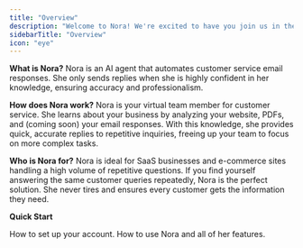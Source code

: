 ```yaml
---
title: "Overview"
description: "Welcome to Nora! We're excited to have you join us in the future of customer success."
sidebarTitle: "Overview"
icon: "eye"
---
```


**What is Nora?**
Nora is an AI agent that automates customer service email responses. She only sends replies when she is highly confident in her knowledge, ensuring accuracy and professionalism.

**How does Nora work?**
Nora is your virtual team member for customer service. She learns about your business by analyzing your website, PDFs, and (coming soon) your email responses. With this knowledge, she provides quick, accurate replies to repetitive inquiries, freeing up your team to focus on more complex tasks.

**Who is Nora for?**
Nora is ideal for SaaS businesses and e-commerce sites handling a high volume of repetitive questions. If you find yourself answering the same customer queries repeatedly, Nora is the perfect solution. She never tires and ensures every customer gets the information they need.



**Quick Start**

<CardGroup cols="2">
  <Card title="Setup" icon="sparkles" color="#F55A00">
    How to set up your account.
  </Card>

  <Card title="Features" icon="list" color="#F55A00">
    How to use Nora and all of her features.
  </Card>
</CardGroup>